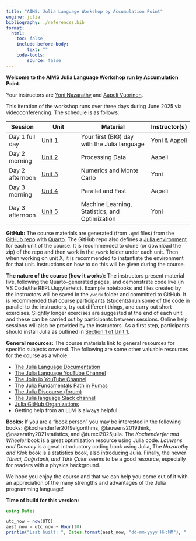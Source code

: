 ```yaml
---
title: "AIMS: Julia Language Workshop by Accumulation Point"
engine: julia
bibliography: ./references.bib
format:
  html:
    toc: false
    include-before-body:
        text: ""
    code-tools:
        source: false
---
```


**Welcome to the AIMS Julia Language Workshop run by Accumulation Point.** 

Your instructors are [Yoni Nazarathy](https://yoninazarathy.com/) and [Aapeli Vuorinen](https://www.aapelivuorinen.com/).

This iteration of the workshop runs over three days during June 2025 via videoconferencing. The schedule is as follows:

| Session         | Unit                        | Material                                       | Instructor(s) |
|-----------------|-----------------------------|------------------------------------------------|---------------|
| Day 1 full day  | [Unit 1](unit1/unit_1.html) | Your first (BIG) day with the Julia language   | Yoni & Aapeli |
| Day 2 morning   | [Unit 2](unit2/unit_2.html) | Processing Data                                | Aapeli        |
| Day 2 afternoon | [Unit 3](unit3/unit_3.html) | Numerics and Monte Carlo                       | Yoni          |
| Day 3 morning   | [Unit 4](unit4/unit_4.html) | Parallel and Fast                              | Aapeli        |
| Day 3 afternoon | [Unit 5](unit5/unit_5.html) | Machine Learning, Statistics, and Optimization | Yoni          |

**GitHub:** The course materials are generated (from `.qmd` files) from the [GitHub repo](https://github.com/open-AIMS/Julia_ML_training) with [Quarto](https://quarto.org/). The GitHub repo also defines a [Julia environment](https://pkgdocs.julialang.org/v1/environments/) for each unit of the course. It is recommended to clone (or download the zip) of the repo and then work in the `/work` folder under each unit. Then when working on unit X, it is recommended to instantiate the environment for that unit. Instructions on how to do this will be given during the course.

**The nature of the course (how it works):** The instructors present material live, following the Quarto-generated pages, and demonstrate code live (in VS Code/the REPL/Jupyter/etc). Example notebooks and files created by the instructors will be saved in the `/work` folder and committed to GitHub. It is recommended that course participants (students) run some of the code in parallel to the instructors, try out different things, and carry out short exercises. Slightly longer exercises are suggested at the end of each unit and these can be carried out by participants between sessions. Online help sessions will also be provided by the instructors. As a first step, participants should install Julia as outlined in [Section 1 of Unit 1](https://open-aims.github.io/Julia_ML_training/unit1/unit_1.html#installation).

**General resources:** The course materials link to general resources for specific subjects covered. The following are some other valuable resources for the course as a whole:

* [The Julia Language Documentation](https://docs.julialang.org/en/v1/)
* [The Julia Language YouTube Channel](https://docs.julialang.org/en/v1/)
* [The Jolin.io YouTube Channel](https://www.youtube.com/@jolin-io)
* [The Julia Fundamentals Path in Pumas](https://tutorials.pumas.ai/#path-1-julia-fundamentals-for-pumas)
* [The Julia Discourse (forum)](https://discourse.julialang.org/)
* [The Julia language Slack channel](https://julialang.org/slack/)
* [Julia GitHub Organizations](https://julialang.org/community/organizations/)
* Getting help from an LLM is always helpful. 

**Books:** If you are a "book person" you may be interested in the following books: @kochenderfer2019algorithms, @lauwens2019think, @nazarathy2021statistics, and @tureci2025julia. The _Kochenderfer and Wheeler_ book is a great optimization resource using Julia code. _Lauwens and Downey_ is a great introductory coding book using Julia, The _Nazarathy and Klok_ book is a statistics book, also introducing Julia. Finally, the newer _Türeci, Dağıstanlı, and Türk Çakır_ seems to be a good resource, especially for readers with a physics background.

We hope you enjoy the course and that we can help you come out of it with an appreciation of the many strengths and advantages of the Julia programming language!

**Time of build for this version:**

```julia
using Dates

utc_now = now(UTC)
aest_now = utc_now + Hour(10)
println("Last built: ", Dates.format(aest_now, "dd-mm-yyyy HH:MM"), " (AEST)")
```
